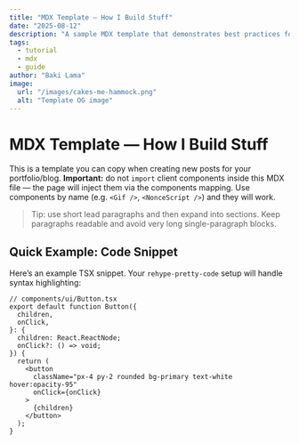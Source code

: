 ```yaml
---
title: "MDX Template — How I Build Stuff"
date: "2025-08-12"
description: "A sample MDX template that demonstrates best practices for your Next.js + MDX setup."
tags:
  - tutorial
  - mdx
  - guide
author: "Baki Lama"
image:
  url: "/images/cakes-me-hammock.png"
  alt: "Template OG image"
---
```


# MDX Template — How I Build Stuff

This is a template you can copy when creating new posts for your portfolio/blog.
**Important:** do not `import` client components inside this MDX file — the page will inject them via the components mapping. Use components by name (e.g. `<Gif />`, `<NonceScript />`) and they will work.

<Gif src="/images/vibing-minion.gif" alt="Sample animated GIF" />

> Tip: use short lead paragraphs and then expand into sections. Keep paragraphs readable and avoid very long single-paragraph blocks.

## Quick Example: Code Snippet

Here’s an example TSX snippet. Your `rehype-pretty-code` setup will handle syntax highlighting:

```tsx
// components/ui/Button.tsx
export default function Button({
  children,
  onClick,
}: {
  children: React.ReactNode;
  onClick?: () => void;
}) {
  return (
    <button
      className="px-4 py-2 rounded bg-primary text-white hover:opacity-95"
      onClick={onClick}
    >
      {children}
    </button>
  );
}
```
